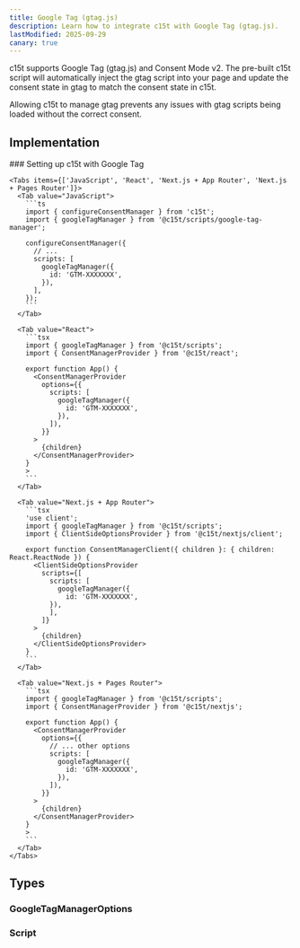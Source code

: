 ```yaml
---
title: Google Tag (gtag.js)
description: Learn how to integrate c15t with Google Tag (gtag.js).
lastModified: 2025-09-29
canary: true
---
```


c15t supports Google Tag (gtag.js) and Consent Mode v2. The pre-built c15t script will automatically inject the gtag script into your page and update the consent state in gtag to match the consent state in c15t.

Allowing c15t to manage gtag prevents any issues with gtag scripts being loaded without the correct consent.

## Implementation

<Steps>
  <Step>
    ### Setting up c15t with Google Tag

    <Tabs items={['JavaScript', 'React', 'Next.js + App Router', 'Next.js + Pages Router']}>
      <Tab value="JavaScript">
        ```ts
        import { configureConsentManager } from 'c15t';
        import { googleTagManager } from '@c15t/scripts/google-tag-manager';

        configureConsentManager({
          // ... 
          scripts: [
            googleTagManager({
              id: 'GTM-XXXXXXX',
            }),
          ],
        });
        ```
      </Tab>

      <Tab value="React">
        ```tsx
        import { googleTagManager } from '@c15t/scripts';
        import { ConsentManagerProvider } from '@c15t/react';

        export function App() { 
          <ConsentManagerProvider
            options={{
              scripts: [
                googleTagManager({
                  id: 'GTM-XXXXXXX',
                }),
              ]),
            }}
          >
            {children}
          </ConsentManagerProvider>
        }
        >
        ```
      </Tab>

      <Tab value="Next.js + App Router">
        ```tsx
        'use client';
        import { googleTagManager } from '@c15t/scripts';
        import { ClientSideOptionsProvider } from '@c15t/nextjs/client';

        export function ConsentManagerClient({ children }: { children: React.ReactNode }) { 
          <ClientSideOptionsProvider
            scripts={[
              scripts: [
                googleTagManager({
                  id: 'GTM-XXXXXXX',
              }),
              ],
            ]}
          >
            {children}
          </ClientSideOptionsProvider>
        }
        ```
      </Tab>

      <Tab value="Next.js + Pages Router">
        ```tsx
        import { googleTagManager } from '@c15t/scripts';
        import { ConsentManagerProvider } from '@c15t/nextjs';

        export function App() { 
          <ConsentManagerProvider
            options={{
              // ... other options
              scripts: [
                googleTagManager({
                  id: 'GTM-XXXXXXX',
                }),
              ]),
            }}
          >
            {children}
          </ConsentManagerProvider>
        }
        >
        ```
      </Tab>
    </Tabs>
  </Step>
</Steps>

## Types

### GoogleTagManagerOptions

<AutoTypeTable path="./packages/scripts/src/google-tag-manager.ts" name="GoogleTagManagerOptions" />

### Script

<AutoTypeTable path="./packages/core/src/libs/script-loader/types.ts" name="Script" />